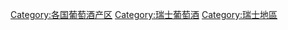 [[Category:各国葡萄酒产区|Category:各国葡萄酒产区]]
[[Category:瑞士葡萄酒|Category:瑞士葡萄酒]]
[[Category:瑞士地區|Category:瑞士地區]]
